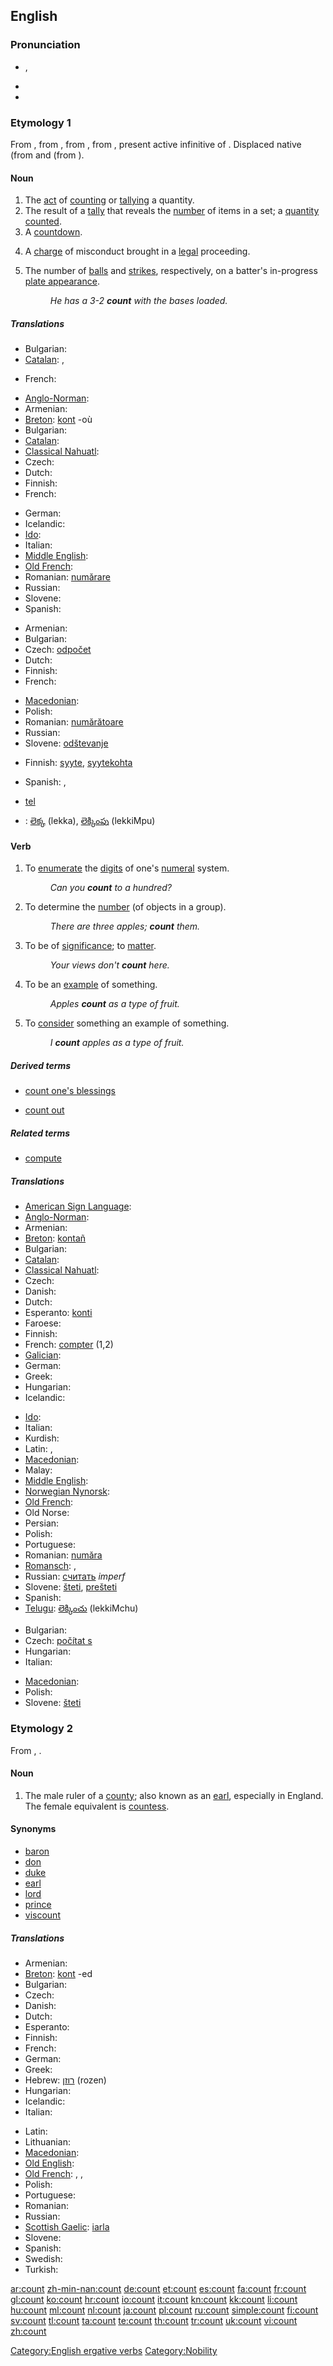 {{slim-wikipedia|dab=count (disambiguation)}}
==English==

===Pronunciation===
* {{IPA|/kaʊnt/}}, {{SAMPA|/kAUnt/}}
* {{audio|en-us-count.ogg|Audio (US)}}
* {{rhymes|aʊnt}}

===Etymology 1===
From {{etyl|enm}} {{term|counten|lang=enm}}, from {{etyl|xno|en}} {{term|conter||lang=xno|counter, conter}}, from {{etyl|fro|en}} {{term|conter||add up; tell a story|lang=fro}}, from {{etyl|la|en}} {{term|computare|lang=la}}, present active infinitive of {{term|computo|computō|I compute|lang=la}}. Displaced native {{enm}} {{term|tellen|lang=enm||to count}} (from {{ang}} {{term|tellan|tellan|lang=ang}} and {{enm}} {{term|rimen|rimen|lang=enm|to count, enumerate}} (from {{ang}} {{term|riman|rīman|lang=ang}}).

====Noun====
{{en-noun}}

# The [[act]] of [[#Verb|counting]] or [[tally]]ing a quantity.
# The result of a [[tally]] that reveals the [[number]] of items in a set; a [[quantity]] [[counted]].
# A [[countdown]].
# {{legal}} A [[charge]] of misconduct brought in a [[legal]] proceeding.
# {{baseball}} The number of [[balls]] and [[strikes]], respectively, on a batter's in-progress [[plate appearance]].
#: ''He has a 3-2 '''count''' with the bases loaded.''

=====Translations=====
{{trans-top|the act of counting}}
* Bulgarian: {{t|bg|смятане|n}}
* [[Catalan]]: {{t|ca|comptage|m}}, {{t+|ca|compte|m}}
{{trans-mid}}
* French: {{t+|fr|compter}}
{{trans-bottom}}

{{trans-top|the result of a tally that reveals the number of items in a set}}
* [[Anglo-Norman]]: {{tø|xno|counte}}
* Armenian: {{t-|hy|հաշվարկ|tr=hašvark}}
* [[Breton]]: [[kont]] {{f}} -où {{p}}
* Bulgarian: {{t+|bg|брой|m}}
* [[Catalan]]: {{t+|ca|compte|m}}
* [[Classical Nahuatl]]: {{tø|nci|pōhualli}}
* Czech: {{t+|cs|počet|n}}
* Dutch: {{t+|nl|telling|f}}
* Finnish: {{t+|fi|määrä}}
* French: {{t+|fr|compte}}
{{trans-mid}}
* German: {{t+|de|Anzahl|g=f}}
* Icelandic: {{t+|is|telja}}
* [[Ido]]: {{t+|io|konto|xs=Ido}}
* Italian: {{t-|it|contatore|g=m}}
* [[Middle English]]: {{tø|enm|counte}}
* [[Old French]]: {{tø|fro|conte}}
* Romanian: [[numărare]] {{f}}
* Russian: {{t+|ru|счёт}}
* Slovene: {{t-|sl|rezultat|m}}
* Spanish: {{t-|es|conteo|m}}
{{trans-bottom}}

{{trans-top|a countdown}}
* Armenian: {{t-|hy|հաշվարկ|tr=hašvark}}
* Bulgarian: {{t|bg|отброяване|n}}
* Czech: [[odpočet]] {{n}}
* Dutch: {{t-|nl|aftelling|f}}
* Finnish: {{t-|fi|lähtölaskenta}}
* French: {{t+|fr|compte à rebours}}
{{trans-mid}}
* [[Macedonian]]: {{t|mk|одбројување|n|tr=odbrojúvanje}}
* Polish: {{t+|pl|odliczanie|n}}
* Romanian: [[numărătoare]] {{f}}
* Russian: {{t+|ru|отсчёт}}
* Slovene: [[odštevanje]] {{n}}
{{trans-bottom}}

{{trans-top|a charge of misconduct}}
* Finnish: [[syyte]], [[syytekohta]]
{{trans-mid}}
* Spanish: {{t+|es|punto|m}}, {{t+|es|cargo|m}}
{{trans-bottom}}

{{checktrans-top}}
* {{ttbc|Dutch}} [[tel]] {{m}}
* {{ttbc|Telugu}}: [[లెక్క]] (lekka), [[లెక్కింపు]] (lekkiMpu)
{{trans-bottom}}

====Verb====
{{en-verb}}

# {{intransitive}} To [[enumerate]] the [[digit]]s of one's [[numeral]] system.
#: ''Can you '''count''' to a hundred?''
# {{transitive}} To determine the [[number]] (of objects in a group).
#: ''There are three apples; '''count''' them.''
# {{intransitive}} To be of [[significance]]; to [[matter]].
#: ''Your views don't '''count''' here.''
# {{intransitive}} To be an [[example]] of something.
#: ''Apples '''count''' as a type of fruit.''
# {{transitive}} To [[consider]] something an example of something.
#: ''I '''count''' apples as a type of fruit.''

=====Derived terms=====
{{rel-top|Terms derived from ''count'' (verb)}}
* [[count one's blessings]]
{{rel-mid}}
* [[count out]]
{{rel-bottom}}

=====Related terms=====
* [[compute]]

=====Translations=====
{{trans-top|to enumerate or determine number}}
* [[American Sign Language]]: {{tø|ase|Flat9@BasePalm-PalmDown-FlatB@CenterChesthigh-PalmUp Flat9@InFinger-PalmDown-FlatB@CenterChesthigh|xs=American Sign Language}}
* [[Anglo-Norman]]: {{tø|xno|counter}}
* Armenian: {{t-|hy|հաշվել|tr=hašvel}}
* [[Breton]]: [[kontañ]]
* Bulgarian: {{t|bg|броя}}
* [[Catalan]]: {{t+|ca|comptar}}
* [[Classical Nahuatl]]: {{tø|nci|pōhua}}
* Czech: {{t+|cs|počítat}}
* Danish: {{t-|da|tælle}}
* Dutch: {{t+|nl|tellen}}
* Esperanto: [[konti]]
* Faroese: {{t+|fo|telja|xs=Faroese}}
* Finnish: {{t+|fi|laskea}}
* French: [[compter]] (1,2)
* [[Galician]]: {{t+|gl|contar|xs=Galician}}
* German: {{t+|de|zählen}}
* Greek: {{t+|el|μετράω|tr=metráo}}
* Hungarian: {{t+|hu|számol}}
* Icelandic: {{t+|is|telja}}
{{trans-mid}}
* [[Ido]]: {{t|io|kontar|xs=Ido}}
* Italian: {{t+|it|contare}}
* Kurdish: {{t|ku|ژماردن|tr=jmardin|sc=ku-Arab}}
* Latin: {{t+|la|numero}}, {{t-|la|computo}}
* [[Macedonian]]: {{t|mk|брои|tr=brói}}
* Malay: {{t+|ms|kira|xs=Malay}}
* [[Middle English]]: {{tø|enm|counten}}
* [[Norwegian Nynorsk]]: {{t-|nn|telja|xs=Norwegian Nynorsk}}
* [[Old French]]: {{tø|fro|conter}}
* Old Norse: {{tø|non|telja}}
* Persian: {{t-|fa|شمردن|xs=Persian}}
* Polish: {{t+|pl|liczyć}}
* Portuguese: {{t+|pt|contar}}
* Romanian: [[număra]]
* [[Romansch]]: {{t-|rm|enumerar|xs=Romansch}},  {{t|rm|dumbrar|xs=Romansch}}
* Russian: [[считать]] ''imperf''
* Slovene: [[šteti]], [[prešteti]]
* Spanish: {{t+|es|contar}}
* [[Telugu]]: [[లెక్కించు]] (lekkiMchu)
{{trans-bottom}}

{{trans-top|to be of significance; to matter}}
* Bulgarian: {{t|bg|имам значение}}
* Czech: [[počítat s]]
* Hungarian: {{t+|hu|számít}}
* Italian: {{t+|it|contare}}
{{trans-mid}}
* [[Macedonian]]: {{t|mk|се важи|tr=se váži}}
* Polish: {{t+|pl|liczyć się}}
* Slovene: [[šteti]]
{{trans-bottom}}

===Etymology 2===
{{wikipedia}}
From {{etyl|fro}} {{term|comte|lang=fro}}, {{term|conte|lang=fro}}.

====Noun====
{{en-noun}} {{m}}

# The male ruler of a [[county]]; also known as an [[earl]], especially in England. The female equivalent is [[countess]].

====Synonyms====
* [[baron]]
* [[don]]
* [[duke]]
* [[earl]]
* [[lord]]
* [[prince]]
* [[viscount]]

=====Translations=====
{{trans-top|the male ruler of a county}}
* Armenian: {{t-|hy|կոմս|tr=koms}}
* [[Breton]]: [[kont]] {{m}} -ed {{p}}
* Bulgarian: {{t-|bg|граф|m}}
* Czech: {{t-|cs|hrabě|n}}
* Danish: {{t-|da|greve|c}}
* Dutch: {{t+|nl|graaf|m}}
* Esperanto: {{t-|eo|grafo|xs=Esperanto}}
* Finnish: {{t+|fi|kreivi}}
* French: {{t+|fr|comte|m}}
* German: {{t+|de|Graf|m}}
* Greek: {{t+|el|κόμης|m}}
* Hebrew: [[רוזן]] (rozen) {{m}}
* Hungarian: {{t+|hu|gróf}}
* Icelandic: {{t-|is|greifi|m}}
* Italian: {{t+|it|conte}}
{{trans-mid}}
* Latin: {{t-|la|comes|m}}
* Lithuanian: {{t-|lt|grafas|m|xs=Lithuanian}}
* [[Macedonian]]: {{t-|mk|гроф|m|tr=grof}}
* [[Old English]]: {{t-|ang|eorl|m|xs=Old English}}
* [[Old French]]: {{tø|fro|comte|m}},  {{tø|fro|conte|m}},  {{tø|fro|cunte|m}}
* Polish: {{t+|pl|hrabia|m}}
* Portuguese: {{t+|pt|conde|m}}
* Romanian: {{t-|ro|conte|m}}
* Russian: {{t+|ru|граф|m|tr=graf}}
* [[Scottish Gaelic]]: [[iarla]] {{m}}
* Slovene: {{t+|sl|grof|m}}
* Spanish: {{t+|es|conde|m}}
* Swedish: {{t+|sv|greve}}
* Turkish: {{t+|tr|kont|m}}
{{trans-bottom}}

[[Category:English ergative verbs]]
[[Category:Nobility]]

[[ar:count]]
[[zh-min-nan:count]]
[[de:count]]
[[et:count]]
[[es:count]]
[[fa:count]]
[[fr:count]]
[[gl:count]]
[[ko:count]]
[[hr:count]]
[[io:count]]
[[it:count]]
[[kn:count]]
[[kk:count]]
[[li:count]]
[[hu:count]]
[[ml:count]]
[[nl:count]]
[[ja:count]]
[[pl:count]]
[[ru:count]]
[[simple:count]]
[[fi:count]]
[[sv:count]]
[[tl:count]]
[[ta:count]]
[[te:count]]
[[th:count]]
[[tr:count]]
[[uk:count]]
[[vi:count]]
[[zh:count]]